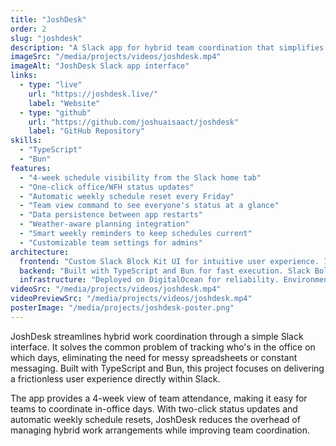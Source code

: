 ```yaml
---
title: "JoshDesk"
order: 2
slug: "joshdesk"
description: "A Slack app for hybrid team coordination that simplifies office attendance tracking. Features 4-week scheduling, automatic status updates, and smart reminders. Built with TypeScript and Bun, deployed on DigitalOcean."
imageSrc: "/media/projects/videos/joshdesk.mp4"
imageAlt: "JoshDesk Slack app interface"
links:
  - type: "live"
    url: "https://joshdesk.live/"
    label: "Website"
  - type: "github"
    url: "https://github.com/joshuaisaact/joshdesk"
    label: "GitHub Repository"
skills:
  - "TypeScript"
  - "Bun"
features:
  - "4-week schedule visibility from the Slack home tab"
  - "One-click office/WFH status updates"
  - "Automatic weekly schedule reset every Friday"
  - "Team view command to see everyone's status at a glance"
  - "Data persistence between app restarts"
  - "Weather-aware planning integration"
  - "Smart weekly reminders to keep schedules current"
  - "Customizable team settings for admins"
architecture:
  frontend: "Custom Slack Block Kit UI for intuitive user experience. Interactive elements for quick status updates with minimal clicks. Dynamic home tab interface showing 4-week planning view."
  backend: "Built with TypeScript and Bun for fast execution. Slack Bolt framework for handling API interactions. Persistent data storage with automatic weekly schedule management. Socket Mode for secure event handling without exposing endpoints."
  infrastructure: "Deployed on DigitalOcean for reliability. Environment variable configuration for easy deployment. OAuth 2.0 flow for secure workspace installation. Scheduled tasks for automated weekly schedule resets."
videoSrc: "/media/projects/videos/joshdesk.mp4"
videoPreviewSrc: "/media/projects/videos/joshdesk.mp4"
posterImage: "/media/projects/joshdesk-poster.png"
---
```


JoshDesk streamlines hybrid work coordination through a simple Slack interface. It solves the common problem of tracking who's in the office on which days, eliminating the need for messy spreadsheets or constant messaging. Built with TypeScript and Bun, this project focuses on delivering a frictionless user experience directly within Slack.

The app provides a 4-week view of team attendance, making it easy for teams to coordinate in-office days. With two-click status updates and automatic weekly schedule resets, JoshDesk reduces the overhead of managing hybrid work arrangements while improving team coordination.
